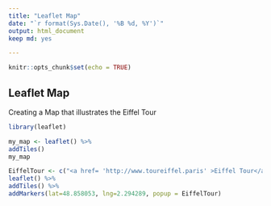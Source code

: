```yaml
---
title: "Leaflet Map"
date: "`r format(Sys.Date(), '%B %d, %Y')`"
output: html_document
keep md: yes

---
```


```r
knitr::opts_chunk$set(echo = TRUE)
```

## Leaflet Map

Creating a Map that illustrates the Eiffel Tour

```r
library(leaflet)
```


```r
my_map <- leaflet() %>%
addTiles()
my_map

```


```r
EiffelTour <- c("<a href= 'http://www.toureiffel.paris' >Eiffel Tour</a>")
leaflet() %>%
addTiles() %>%
addMarkers(lat=48.858053, lng=2.294289, popup = EiffelTour)

```

